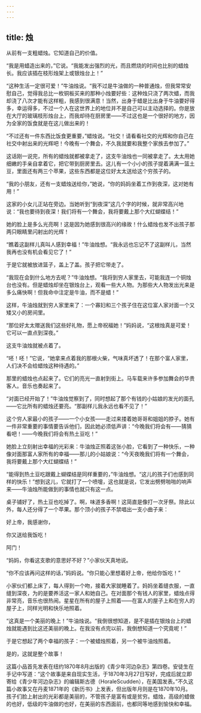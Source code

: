 ```yaml
---
---
---
```

title: 烛
---






从前有一支粗蜡烛。它知道自己的价值。

“我是用蜡造出来的，”它说。“我能发出强烈的光，而且燃烧的时间也比别的蜡烛长。我应该插在枝形烛架上或银烛台上！”

“这种生活一定很可爱！”牛油烛说。“我不过是牛油做的一种普通烛，但我常常安慰自己，觉得我总比一枚铜板买来的那种小烛要好些：这种烛只浇了两次蜡，而我却浇了八次才能有这样粗，我感到很满意！当然，出身于蜡是比出身于牛油要好得多，幸运得多，不过一个人在这世界上的地位并不是自己可以主动选择的。你是放在大厅的玻璃枝形烛台上，而我却待在厨房里——不过这也是一个很好的地方，因为全家的饭食就是在这儿做出来的！

“不过还有一件东西比饭食更重要，”蜡烛说。“社交！请看看社交的光辉和你自己在社交中射出来的光辉吧！今晚有一个舞会，不久我就要和我整个家族去参加了。”

这话刚一说完，所有的蜡烛就都被拿走了，这支牛油烛也一同被拿走了。太太用她细嫩的手亲自拿着它，把它带到厨房里去。这儿有一个小小的孩子提着满满一篮土豆，里面还有两三个苹果，这些东西都是这位好太太送给这个穷孩子的。

“我的小朋友，还有一支蜡烛送给你，”她说，“你的妈妈坐着工作到夜深，这对她有用！”

这家的小女儿正站在旁边。当她听到“到夜深”这几个字的时候，就非常高兴地说：“我也要待到夜深！我们将有一个舞会，我将要戴上那个大红蝴蝶结！”

她的脸上是多么光亮啊！这是因为她感到很高兴的缘故！什么蜡烛也发不出孩子那两只眼睛里闪射出的光辉！

“瞧着这副样儿真叫人感到幸福！”牛油烛想。“我永远也忘记不了这副样儿，当然我再也没有机会看见它了！”

于是它就被放进篮子，盖上了盖。孩子把它带走了。

“我现在会到什么地方去呢？”牛油烛想。“我将到穷人家里去，可能我连一个铜烛台也没有。但是蜡烛却坐在银烛台上，观看一些大人物。为那些大人物发出光来是多么痛快啊！但我命中注定是牛油，而不是蜡！”

这样，牛油烛就到穷人家里来了：一个寡妇和三个孩子住在这位富人家对面一个又矮又小的房间里。

“那位好太太赠送我们这些好礼物，愿上帝祝福她！”妈妈说，“这根烛真是可爱！它可以一直点到深夜。”

这支牛油烛就被点着了。

“呸！呸！”它说，“她拿来点着我的那根火柴，气味真坏透了！在那个富人家里，人们决不会给蜡烛这种待遇的。”

那里的蜡烛也点起来了。它们的亮光一直射到街上。马车载来许多参加舞会的华贵客人。音乐也奏起来了。

“对面已经开始了！”牛油烛觉察到了，同时想起了那个有钱的小姑娘的发光的面孔——它比所有的蜡烛还要亮。“那副样儿我永远也看不见了！”

这个穷人家最小的孩子——一个小女孩——走过来搂着她哥哥和姐姐的脖子。她有一件非常重要的事情要告诉他们，因此她必须低声讲：“今晚我们将会有——猜猜看吧！——今晚我们将会有热土豆吃！”

她脸上立刻射出幸福的光彩来：牛油烛正照着这张小脸，它看到了一种快乐，一种像对面那富人家所有的幸福——那儿的小姑娘说：“今天夜晚我们将有一个舞会，我将要戴上那个大红蝴蝶结！”

“能得到热土豆吃跟戴上蝴蝶结是同样重要的，”牛油烛想。“这儿的孩子们也感到同样的快乐！”想到这儿，它就打了一个喷嚏，这也就是说，它发出劈劈啪啪的响声来——牛油烛所能做到的事情也就只有这一点。

桌子铺好了，热土豆也吃掉了。啊，味道多香啊！这简直是像打一次牙祭。除此以外，每人还分得了一个苹果。那个顶小的孩子不禁唱出一支小曲子来：

好上帝，我感谢你，

你又送给我饭吃！

阿门！

“妈妈，你看这支歌的意思好不好？”小家伙天真地说。

“你不应该再问这样的话，”妈妈说。“你只能心里想着好上帝，他给你饭吃！”

小家伙们都上床了，每人得到一个吻，接着大家就睡着了。妈妈坐着缝衣服，一直缝到深夜，为的是要养活这一家人和她自己。在对面那个有钱人的家里，蜡烛点得非常亮，音乐也很热闹。星星在所有的屋子上照着——在富人的屋子上和在穷人的屋子上，同样光明和快乐地照着。

“这真是一个美丽的晚上！”牛油烛说。“我倒很想知道，是不是插在银烛台上的蜡烛就能遇到比这还美丽的晚上。在我没有点完以前，我倒想知道一个究竟呢！”

于是它想起了两个幸福的孩子：一个被蜡烛照着，另一个被牛油烛照着。

是的，这就是整个故事！

这篇小品首先发表在纽约1870年8月出版的《青少年河边杂志》第四卷。安徒生在手记中写道：“这个故事是来自现实生活，于1870年3月27日写好，完成后就立即寄给《青少年河边杂志》的编辑斯古德（HoraleScudden），在美国发表。”不久这篇小故事又在丹麦1871年的《新历书》上发表，但出版年月则是在1870年10月。孩子们脸上射出的光彩都是美丽的，不管孩子是富有或是贫穷。蜡烛，高级的蜡做的也好，低级的牛油做的也好，在美丽的东西面前，也都同等地感到愉快和幸福。